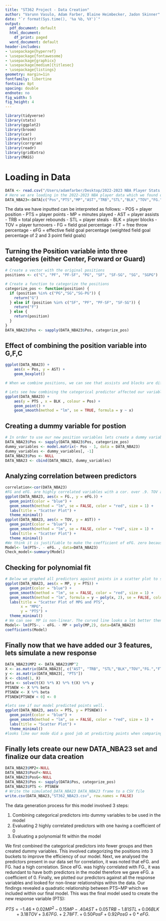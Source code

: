 ```yaml
---
title: "ST362 Project - Data Creation"
author: "Varunn Vasulo, Adam Farber, Blaine Heimbecker, Jadon Skinner"
date: "`r format(Sys.time(), '%a %b, %Y')`"
output:
  pdf_document: default
  html_document:
    df_print: paged
  word_document: default
header-includes:
- \usepackage{hyperref}
- \usepackage{fontawesome}
- \usepackage{graphicx}
- \usepackage[medium]{titlesec}
- \usepackage{listings}
geometry: margin=1in
fontfamily: libertine
fontsize: 8pt
spacing: double
endnote: no
fig_width: 5
fig_height: 4
---
```


```r
library(tidyverse)
library(stats)
library(ggplot2)
library(broom)
library(car)
library(knitr)
library(corrgram)
library(readr)
library(gridExtra)
library(MASS)
```

# Loading in Data

```r
DATA <- read.csv("/Users/adamfarber/Desktop/2022-2023 NBA Player Stats - Regular.csv")
# Here we are loading in the 2022-2023 NBA player data which we found on Kaggle and indexing the data based on predictors that we feel need to be included in the model based on our basketball intuition.
DATA_NBA23<-DATA[c("Pos","PTS","MP","AST","TRB","STL","BLK","TOV","FG.","FT.","eFG.")]
```

The data we have inputted can be interpreted as follows: 
- POS = player position
- PTS = player points
- MP = minutes played
- AST = player assists
- TRB = total player rebounds
- STL = player steals
- BLK = player blocks
- TOV = player turnovers
- FG = field goal percentage
- FT = free throw percentage
- eFG = effective field goal percentage (weighted field goal percentage of 2 and 3 point field goals)

## Turning the Position variable into three categories (either Center, Forward or Guard)

```r
# Create a vector with the original positions
positions <- c("C", "PF", "PF-SF", "PG", "SF", "SF-SG", "SG", "SGPG")

# Create a function to categorize the positions
categorize_pos <- function(position) {
  if (position %in% c("PG","SG","SG-PG")) {
    return("G")
  } else if (position %in% c("SF", "PF", "PF-SF", "SF-SG")) {
    return("F")
  } else {
    return(position)
  }
}
DATA_NBA23$Pos <- sapply(DATA_NBA23$Pos, categorize_pos)
```

## Effect of combining the position variable into G,F,C

```r
ggplot(DATA_NBA23) +
    aes(x = Pos, y = AST) +
    geom_boxplot()

# When we combine positions, we can see that assists and blocks are different for each group, which leads us to believe that it might be important to distinguish player position in the model 

# Lets see how combining the categorical predictor affected our variables
ggplot(DATA_NBA23) +
    aes(y = PTS , x = BLK , colour = Pos) +
    geom_point() +
    geom_smooth(method = "lm", se = TRUE, formula = y ~ x)

```

## Creating a dummy variable for postion

```r
# In order to use our new position variables lets create a dummy variable 
DATA_NBA23$Pos <- sapply(DATA_NBA23$Pos, categorize_pos)
dummy_variables <- model.matrix(~ Pos - 1, data = DATA_NBA23)
dummy_variables <- dummy_variables[, -1]
DATA_NBA23$Pos <- NULL
DATA_NBA23 <- cbind(DATA_NBA23, dummy_variables)
```

## Analyzing correlation between predictors

```r
correlation<-cor(DATA_NBA23)
#FG and eFG. are highly correlated variables with a cor. over .9. TOV and Assist are also highly correlated lets look at a some graphs to justify. 
ggplot(DATA_NBA23, aes(x = FG., y = eFG.)) +
  geom_point(color = "blue") +
  geom_smooth(method = "lm", se = FALSE, color = "red", size = 1) +
  labs(title = "Scatter Plot") +
  theme_minimal()
ggplot(DATA_NBA23, aes(x = TOV, y = AST)) +
  geom_point(color = "blue") +
  geom_smooth(method = "lm", se = FALSE, color = "red", size = 1) +
  labs(title = "Scatter Plot") +
  theme_minimal()
#We think it is justifiable to make the coefficient of eFG. zero because having field goal in the model seems to be representative of its contribution to points.
Model<- lm(PTS~. - eFG. , data=DATA_NBA23)
Check_model<-summary(Model)
```

## Checking for polynomial fit

```r
# Below we graphed all predictors against points in a scatter plot to see if a polynomial relationship fits.
ggplot(DATA_NBA23, aes(x = MP, y = PTS)) +
  geom_point(color = "blue") +
  geom_smooth(method = "lm", se = FALSE, color = "red", size = 1) +
  geom_smooth(method = "lm", formula = y ~ poly(x, 2), se = FALSE, color = "green", size = 1) +
  labs(title = "Scatter Plot of MPG and PTS",
       x = "MPG",
       y = "PTS") +
  theme_minimal()
# We can see  MP is non-linear. The curved line looks a lot better then the straight red line. Lets add minutes played (MP) as a polynomial in the model. This also makes sense intuitively since better players will play more minutes and will thus score more points. 
Model<- lm(PTS~. - eFG. - MP + poly(MP,2), data=DATA_NBA23)
coefficients(Model)
```

## Finally now that we have added our 3 features, lets simulate a new response

```r
DATA_NBA23$MP2 <- DATA_NBA23$MP^2
X <- as.matrix(DATA_NBA23[, c("AST", "TRB", "STL","BLK","TOV","FG.","FT.","PosF","PosG","MP","MP2")])
y <- as.matrix(DATA_NBA23[, "PTS"])
X <- cbind(1, X)
beta <- solve(t(X) %*% X) %*% t(X) %*% y
PTSNEW <- X %*% beta
PTSNEW <- X %*% beta
PTSNEW[PTSNEW < 0] <- 0

#lets see if our model predicted points well.
ggplot(DATA_NBA23, aes(x = PTS, y = PTSNEW)) +
  geom_point(color = "blue") +
  geom_smooth(method = "lm", se = FALSE, color = "red", size = 1) +
  labs(title = "Scatter Plot") +
  theme_minimal()
#looks like our mode did a good job at predicting points when comparing to the original data.
```

## Finally lets create our new DATA_NBA23 set and finalize our data creation

```r
DATA_NBA23$MP2<-NULL
DATA_NBA23$PosF<-NULL
DATA_NBA23$PosG<-NULL
DATA_NBA23$Pos <- sapply(DATA$Pos, categorize_pos)
DATA_NBA23$PTS <- PTSNEW
# Write the simulated_DATA_NBA23 DATA_NBA23 frame to a CSV file
write.csv(DATA_NBA23,"ST362_NBA23.csv", row.names = FALSE)
```

The data generation process for this model involved 3 steps:

1.  Combining categorical predictors into dummy variables to be used in the model
2.  Evaluating 2 highly correlated predictors with one having a coefficient of 0
3.  Evaluating a polynomial fit within the model

We first combined the categorical predictors into fewer groups and then created dummy variables. This involved categorizing the positions into 3 buckets to improve the efficiency of our model. Next, we analysed the predictors present in our data set for correlation, it was noted that eFG. and FG. had a high correlation. Since eFG. was highly correlated with FG., it was redundant to have both predictors in the model therefore we gave eFG. a coefficient of 0.  Finally, we plotted our predictors against all the response variables and looked for non-linear relationships within the data. Our findings revealed a quadratic relationship between PTS\~MP which we included within our final model. This was the final model used to create the new response variable (PTS):

$$
PTS = -1.46 + 0.02MP^2 - 0.15MP - .40AST + 0.05TRB - 1.81STL + 0.06BLK + 3.18TOV + 3.67FG. + 2.78FT. + 0.50PosF + 0.92PosG + 0*eFG.
$$
